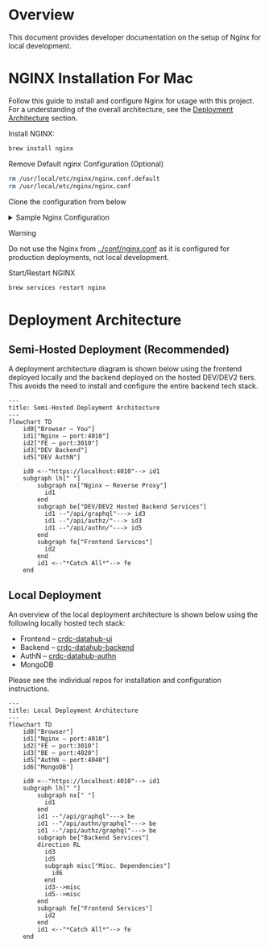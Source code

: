# Overview

This document provides developer documentation on the setup of Nginx for local development.

# NGINX Installation For Mac

Follow this guide to install and configure Nginx for usage with this project. For a understanding of the overall architecture, see the [Deployment Architecture](#deployment-architecture) section.

Install NGINX:

```bash
brew install nginx
```

Remove Default nginx Configuration (Optional)

```bash
rm /usr/local/etc/nginx/nginx.conf.default
rm /usr/local/etc/nginx/nginx.conf
```

Clone the configuration from below

<details>
<summary>Sample Nginx Configuration</summary>

```nginx
worker_processes  1;

events {
    worker_connections  1024;
}

http {
    client_max_body_size 128M;

    server {
        listen       0.0.0.0:4010;
        server_name  localhost;

        # 3.3.0 MIGRATION: Redirect /submissions to /submission-requests
        location /submissions {
            return 301 /submission-requests$is_args$args;
        }
        
        # 3.3.0 MIGRATION: Redirect /submission/:uuid to submission-request/:uuid
        location ~ ^/submission/([a-zA-Z0-9-]+)$ {
            return 301 /submission-request/$1;
        }

        # Authn
        location /api/authn/ {
            # proxy_pass http://localhost:4030/api/authn/;
            # proxy_pass "https://hub-dev.datacommons.cancer.gov/api/authn/";
            proxy_pass "https://hub-dev2.datacommons.cancer.gov/api/authn/";
        }

        # Backend
        location /api/graphql {
            # proxy_pass http://localhost:4040/api/graphql;
            # proxy_pass "https://hub-dev.datacommons.cancer.gov/api/graphql";
            proxy_pass "https://hub-dev2.datacommons.cancer.gov/api/graphql";
        }

        # Frontend
        location / {
            allow all;
            proxy_pass http://localhost:3010/;
        }
    }
}
```

</details>

> [!Warning]
> Do not use the Nginx from [../conf/nginx.conf](../conf/nginx.conf) as it is configured for production deployments, not local development.

Start/Restart NGINX

```bash
brew services restart nginx
```

# Deployment Architecture

## Semi-Hosted Deployment (Recommended)

A deployment architecture diagram is shown below using the frontend deployed locally and the backend deployed on the hosted DEV/DEV2 tiers. This avoids the need to install and configure the entire backend tech stack.

```mermaid
---
title: Semi-Hosted Deployment Architecture
---
flowchart TD
    id0["Browser – You"]
    id1["Nginx – port:4010"]
    id2["FE – port:3010"]
    id3["DEV Backend"]
    id5["DEV AuthN"]

    id0 <--"https://localhost:4010"--> id1
    subgraph lh[" "]
        subgraph nx["Nginx – Reverse Proxy"]
          id1
        end
        subgraph be["DEV/DEV2 Hosted Backend Services"]
          id1 --"/api/graphql"---> id3
          id1 --"/api/authz/"---> id3
          id1 --"/api/authn/"---> id5
        end
        subgraph fe["Frontend Services"]
          id2
        end
        id1 <--"*Catch All*"--> fe
    end
```

## Local Deployment

An overview of the local deployment architecture is shown below using the following locally hosted tech stack:

- Frontend – [crdc-datahub-ui](https://github.com/CBIIT/crdc-datahub-ui)
- Backend – [crdc-datahub-backend](https://github.com/CBIIT/crdc-datahub-backend)
- AuthN – [crdc-datahub-authn](https://github.com/CBIIT/crdcdatahub-authn)
- MongoDB

Please see the individual repos for installation and configuration instructions.

```mermaid
---
title: Local Deployment Architecture
---
flowchart TD
    id0["Browser"]
    id1["Nginx – port:4010"]
    id2["FE – port:3010"]
    id3["BE – port:4020"]
    id5["AuthN – port:4040"]
    id6["MongoDB"]

    id0 <--"https://localhost:4010"--> id1
    subgraph lh[" "]
        subgraph nx[" "]
          id1
        end
        id1 --"/api/graphql"---> be
        id1 --"/api/authn/graphql"---> be
        id1 --"/api/authz/graphql"---> be
        subgraph be["Backend Services"]
        direction RL
          id3
          id5
          subgraph misc["Misc. Dependencies"]
            id6
          end
          id3-->misc
          id5-->misc
        end
        subgraph fe["Frontend Services"]
          id2
        end
        id1 <--"*Catch All*"--> fe
    end
```
